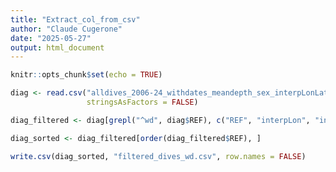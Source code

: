 ```yaml
---
title: "Extract_col_from_csv"
author: "Claude Cugerone"
date: "2025-05-27"
output: html_document
---
```


```r
knitr::opts_chunk$set(echo = TRUE)
```

```r
diag <- read.csv("alldives_2006-24_withdates_meandepth_sex_interpLonLat_bathy_pointstocoast_hunting_slope_fastice_with2024_females_polygonperyear_polygonallyears_20mar2025.csv", 
                 stringsAsFactors = FALSE)

diag_filtered <- diag[grepl("^wd", diag$REF), c("REF", "interpLon", "interpLat", "posix_date")]

diag_sorted <- diag_filtered[order(diag_filtered$REF), ]

write.csv(diag_sorted, "filtered_dives_wd.csv", row.names = FALSE)


```
